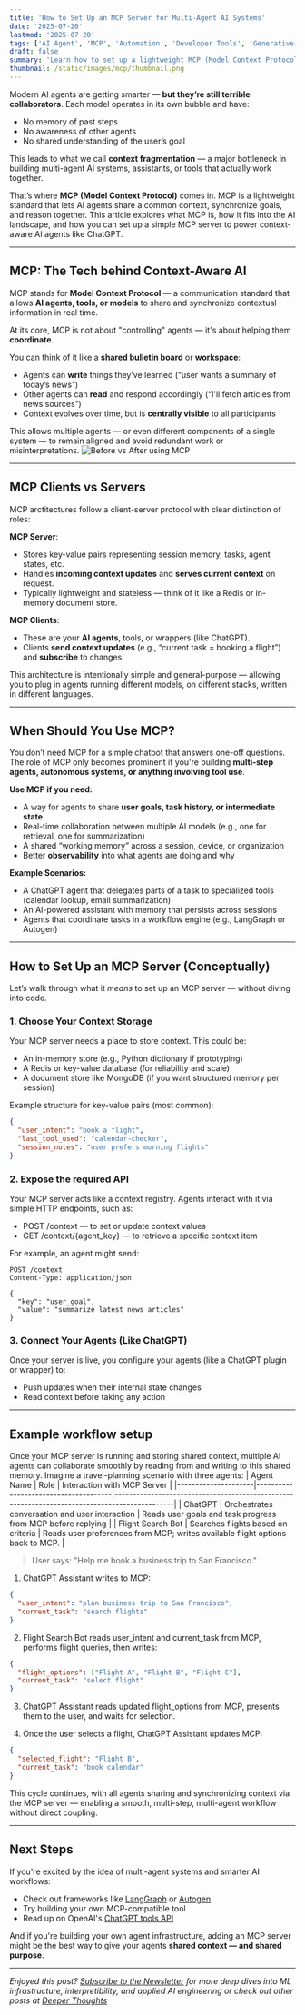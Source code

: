```yaml
---
title: 'How to Set Up an MCP Server for Multi-Agent AI Systems'
date: '2025-07-20'
lastmod: '2025-07-20'
tags: ['AI Agent', 'MCP', 'Automation', 'Developer Tools', 'Generative-AI']
draft: false
summary: 'Learn how to set up a lightweight MCP (Model Context Protocol) server to enable context sharing across AI agents like ChatGPT. This article walks through the core concepts and includes practical code examples to help you build context-aware, multi-agent AI systems.'
thumbnail: /static/images/mcp/thumbnail.png
---
```


Modern AI agents are getting smarter — **but they’re still terrible collaborators**. Each model operates in its own bubble and have:

- No memory of past steps
- No awareness of other agents
- No shared understanding of the user’s goal

This leads to what we call **context fragmentation** — a major bottleneck in building multi-agent AI systems, assistants, or tools that actually work together.

That’s where **MCP (Model Context Protocol)** comes in. MCP is a lightweight standard that lets AI agents share a common context, synchronize goals, and reason together. This article explores what MCP is, how it fits into the AI landscape, and how you can set up a simple MCP server to power context-aware AI agents like ChatGPT.

<TOCInline toc={props.toc} />

---

## MCP: The Tech behind Context-Aware AI

MCP stands for **Model Context Protocol** — a communication standard that allows **AI agents, tools, or models** to share and synchronize contextual information in real time.

At its core, MCP is not about "controlling" agents — it's about helping them **coordinate**.

You can think of it like a **shared bulletin board** or **workspace**:

- Agents can **write** things they’ve learned (“user wants a summary of today’s news”)
- Other agents can **read** and respond accordingly (“I'll fetch articles from news sources”)
- Context evolves over time, but is **centrally visible** to all participants

This allows multiple agents — or even different components of a single system — to remain aligned and avoid redundant work or misinterpretations.
![Before vs After using MCP](/static/images/mcp/before-vs-after-mcp.png)

---

## MCP Clients vs Servers

MCP arctitectures follow a client-server protocol with clear distinction of roles:

**MCP Server**:

- Stores key-value pairs representing session memory, tasks, agent states, etc.
- Handles **incoming context updates** and **serves current context** on request.
- Typically lightweight and stateless — think of it like a Redis or in-memory document store.

**MCP Clients**:

- These are your **AI agents**, tools, or wrappers (like ChatGPT).
- Clients **send context updates** (e.g., “current task = booking a flight”) and **subscribe** to changes.

This architecture is intentionally simple and general-purpose — allowing you to plug in agents running different models, on different stacks, written in different languages.

---

## When Should You Use MCP?

You don’t need MCP for a simple chatbot that answers one-off questions. The role of MCP only becomes prominent if you're building **multi-step agents, autonomous systems, or anything involving tool use**.

**Use MCP if you need:**

- A way for agents to share **user goals, task history, or intermediate state**
- Real-time collaboration between multiple AI models (e.g., one for retrieval, one for summarization)
- A shared “working memory” across a session, device, or organization
- Better **observability** into what agents are doing and why

**Example Scenarios:**

- A ChatGPT agent that delegates parts of a task to specialized tools (calendar lookup, email summarization)
- An AI-powered assistant with memory that persists across sessions
- Agents that coordinate tasks in a workflow engine (e.g., LangGraph or Autogen)

---

## How to Set Up an MCP Server (Conceptually)

Let’s walk through what it _means_ to set up an MCP server — without diving into code.

### 1. Choose Your Context Storage

Your MCP server needs a place to store context. This could be:

- An in-memory store (e.g., Python dictionary if prototyping)
- A Redis or key-value database (for reliability and scale)
- A document store like MongoDB (if you want structured memory per session)

Example structure for key-value pairs (most common):

```json
{
  "user_intent": "book a flight",
  "last_tool_used": "calendar-checker",
  "session_notes": "user prefers morning flights"
}
```

### 2. Expose the required API

Your MCP server acts like a context registry. Agents interact with it via simple HTTP endpoints, such as:

- POST /context — to set or update context values
- GET /context/&#123;agent_key&#125; — to retrieve a specific context item

For example, an agent might send:

```http
POST /context
Content-Type: application/json

{
  "key": "user_goal",
  "value": "summarize latest news articles"
}
```

### 3. Connect Your Agents (Like ChatGPT)

Once your server is live, you configure your agents (like a ChatGPT plugin or wrapper) to:

- Push updates when their internal state changes
- Read context before taking any action

---

## Example workflow setup

Once your MCP server is running and storing shared context, multiple AI agents can collaborate smoothly by reading from and writing to this shared memory. Imagine a travel-planning scenario with three agents:
| Agent Name | Role | Interaction with MCP Server |
|---------------------|--------------------------------------|----------------------------------------------------------------------------------------------|
| ChatGPT | Orchestrates conversation and user interaction | Reads user goals and task progress from MCP before replying |
| Flight Search Bot | Searches flights based on criteria | Reads user preferences from MCP; writes available flight options back to MCP. |

> User says: "Help me book a business trip to San Francisco."

1. ChatGPT Assistant writes to MCP:

```json
{
  "user_intent": "plan business trip to San Francisco",
  "current_task": "search flights"
}
```

2. Flight Search Bot reads user_intent and current_task from MCP, performs flight queries, then writes:

```json
{
  "flight_options": ["Flight A", "Flight B", "Flight C"],
  "current_task": "select flight"
}
```

3. ChatGPT Assistant reads updated flight_options from MCP, presents them to the user, and waits for selection.

4. Once the user selects a flight, ChatGPT Assistant updates MCP:

```json
{
  "selected_flight": "Flight B",
  "current_task": "book calendar"
}
```

This cycle continues, with all agents sharing and synchronizing context via the MCP server — enabling a smooth, multi-step, multi-agent workflow without direct coupling.

---

## Next Steps

If you're excited by the idea of multi-agent systems and smarter AI workflows:

- Check out frameworks like [LangGraph](https://github.com/langchain-ai/langgraph) or [Autogen](https://microsoft.github.io/autogen/)
- Try building your own MCP-compatible tool
- Read up on OpenAI's [ChatGPT tools API](https://platform.openai.com/docs/guides/function-calling)

And if you're building your own agent infrastructure, adding an MCP server might be the best way to give your agents **shared context — and shared purpose**.

---

_Enjoyed this post? <a href="https://deeper-thoughts-blog.rohithshinoj.com#newsletter" target="_self">Subscribe to the Newsletter</a> for more deep dives into ML infrastructure, interpretibility, and applied AI engineering or check out other posts at <a href="https://deeper-thoughts-blog.rohithshinoj.com" target="_self">Deeper Thoughts</a>_
